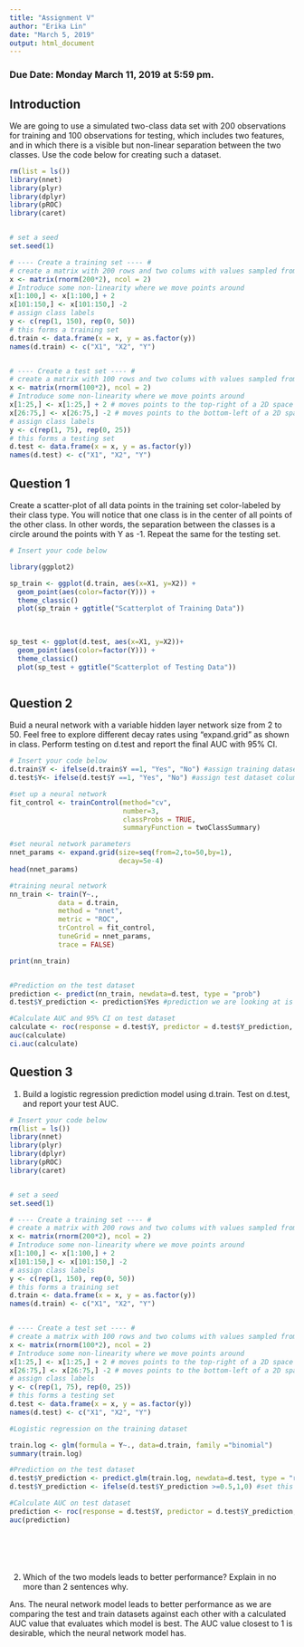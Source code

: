 ```yaml
---
title: "Assignment V"
author: "Erika Lin"
date: "March 5, 2019"
output: html_document
---
```


### Due Date: Monday March 11, 2019 at 5:59 pm.

## Introduction
We are going to use a simulated two-class data set with 200 observations for training and 100 observations for testing, which includes two features, and in which there is a visible but non-linear separation between the two classes. Use the code below for creating such a dataset.

```r
rm(list = ls())
library(nnet)
library(plyr)
library(dplyr)
library(pROC)
library(caret)


# set a seed
set.seed(1)

# ---- Create a training set ---- #
# create a matrix with 200 rows and two colums with values sampled from a normal distribution.
x <- matrix(rnorm(200*2), ncol = 2)
# Introduce some non-linearity where we move points around
x[1:100,] <- x[1:100,] + 2
x[101:150,] <- x[101:150,] -2
# assign class labels
y <- c(rep(1, 150), rep(0, 50))
# this forms a training set
d.train <- data.frame(x = x, y = as.factor(y))
names(d.train) <- c("X1", "X2", "Y")


# ---- Create a test set ---- #
# create a matrix with 100 rows and two colums with values sampled from a normal distribution.
x <- matrix(rnorm(100*2), ncol = 2)
# Introduce some non-linearity where we move points around
x[1:25,] <- x[1:25,] + 2 # moves points to the top-right of a 2D space
x[26:75,] <- x[26:75,] -2 # moves points to the bottom-left of a 2D space
# assign class labels
y <- c(rep(1, 75), rep(0, 25)) 
# this forms a testing set
d.test <- data.frame(x = x, y = as.factor(y))
names(d.test) <- c("X1", "X2", "Y")
```




## Question 1
Create a scatter-plot of all data points in the training set color-labeled by their class type. You will notice that one class is in the center of all points of the other class. In other words, the separation between the classes is a circle around the points with Y as -1. Repeat the same for the testing set. 

```r
# Insert your code below

library(ggplot2)

sp_train <- ggplot(d.train, aes(x=X1, y=X2)) +
  geom_point(aes(color=factor(Y))) +
  theme_classic() 
  plot(sp_train + ggtitle("Scatterplot of Training Data"))
  

  
sp_test <- ggplot(d.test, aes(x=X1, y=X2))+
  geom_point(aes(color=factor(Y))) +
  theme_classic()
  plot(sp_test + ggtitle("Scatterplot of Testing Data"))



```



## Question 2
Buid a neural network with a variable hidden layer network size from 2 to 50. Feel free to explore different decay rates using "expand.grid" as shown in class. Perform testing on d.test and report the final AUC with 95% CI. 

```r
# Insert your code below
d.train$Y <- ifelse(d.train$Y ==1, "Yes", "No") #assign training dataset column Y to Yes if = 1 else = No
d.test$Y<- ifelse(d.test$Y ==1, "Yes", "No") #assign test dataset columnn Y to Yes if = 1 else = No

#set up a neural network
fit_control <- trainControl(method="cv",
                            number=3,
                            classProbs = TRUE,
                            summaryFunction = twoClassSummary)

#set neural network parameters
nnet_params <- expand.grid(size=seq(from=2,to=50,by=1), 
                           decay=5e-4)
head(nnet_params)

#training neural network
nn_train <- train(Y~.,
            data = d.train,
            method = "nnet",
            metric = "ROC",
            trControl = fit_control,
            tuneGrid = nnet_params,
            trace = FALSE)

print(nn_train)


#Prediction on the test dataset
prediction <- predict(nn_train, newdata=d.test, type = "prob")
d.test$Y_prediction <- prediction$Yes #prediction we are looking at is Yes column

#Calculate AUC and 95% CI on test dataset
calculate <- roc(response = d.test$Y, predictor = d.test$Y_prediction, direction = "<")
auc(calculate)
ci.auc(calculate)

```



## Question 3

1. Build a logistic regression prediction model using d.train. Test on d.test, and report your test AUC.


```r
# Insert your code below
rm(list = ls())
library(nnet)
library(plyr)
library(dplyr)
library(pROC)
library(caret)


# set a seed
set.seed(1)

# ---- Create a training set ---- #
# create a matrix with 200 rows and two colums with values sampled from a normal distribution.
x <- matrix(rnorm(200*2), ncol = 2)
# Introduce some non-linearity where we move points around
x[1:100,] <- x[1:100,] + 2
x[101:150,] <- x[101:150,] -2
# assign class labels
y <- c(rep(1, 150), rep(0, 50))
# this forms a training set
d.train <- data.frame(x = x, y = as.factor(y))
names(d.train) <- c("X1", "X2", "Y")


# ---- Create a test set ---- #
# create a matrix with 100 rows and two colums with values sampled from a normal distribution.
x <- matrix(rnorm(100*2), ncol = 2)
# Introduce some non-linearity where we move points around
x[1:25,] <- x[1:25,] + 2 # moves points to the top-right of a 2D space
x[26:75,] <- x[26:75,] -2 # moves points to the bottom-left of a 2D space
# assign class labels
y <- c(rep(1, 75), rep(0, 25)) 
# this forms a testing set
d.test <- data.frame(x = x, y = as.factor(y))
names(d.test) <- c("X1", "X2", "Y")

#Logistic regression on the training dataset 

train.log <- glm(formula = Y~., data=d.train, family ="binomial")
summary(train.log)

#Prediction on the test dataset
d.test$Y_prediction <- predict.glm(train.log, newdata=d.test, type = "response") 
d.test$Y_prediction <- ifelse(d.test$Y_prediction >=0.5,1,0) #set this parameter to build a confusion matrix that is binary and numeric 

#Calculate AUC on test dataset
prediction <- roc(response = d.test$Y, predictor = d.test$Y_prediction, direction = "<")
auc(prediction)







```




2. Which of the two models leads to better performance? Explain in no more than 2 sentences why.        

Ans. The neural network model leads to better performance as we are comparing the test and train datasets against each other with a calculated AUC value that evaluates which model is best. The AUC value closest to 1 is desirable, which the neural network model has. 